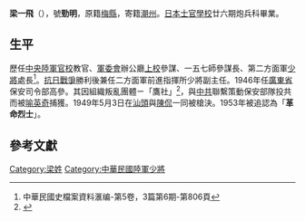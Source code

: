 '''梁一飛'''（{{bd|1911年| |1949年|5月3日|}}），號'''勁明'''，原籍[[梅縣|梅縣]]，寄籍[[潮州|潮州]]。[[日本士官學校|日本士官學校]]廿六期炮兵科畢業。

{{Infobox Military Person
|前綴尊稱=少將
|後綴尊稱=
|姓名=梁一飛
|圖像=
|圖像大小=
|圖像說明=
|出生日期=1911年
|出生地點={{ROC}}[[潮州|潮州]]
|逝世日期={{death date and age|1949|5|3|1911}}
|逝世地點={{ROC}}[[汕頭|汕頭]]
|職業=[[軍事家|軍事家]]
|past=
|party = {{kmt}}
|學歷=[[日本士官學校|日本士官學校]]廿六期炮兵科畢業
|rank=[[File:Taiwan-army-OF-7.svg|17px]] [[少將|少將]]
|serviceyears=
|branch=[[File:Flag_of_the_Republic_of_China_Army.svg|20px]] [[國民革命軍|國民革命軍]]
|unit=
|nationality = {{ROC}}
}}

==生平==

歷任[[中央陸軍官校|中央陸軍官校]]教官、[[軍委會|軍委會]]辦公廳[[上校|上校]]參謀、一五七師參謀長、第二方面軍[[少將|少將]]處長<ref>中華民國史檔案資料滙编-第5卷，3篇第6期-第806頁</ref>。[[抗日戰爭|抗日戰爭]]勝利後兼任二方面軍前進指揮所少將副主任。1946年任[[廣東省|廣東省]]保安司令部高參。其因組織叛亂團體ㄧ「鷹社」<ref>{{cite book|title=張發奎口述自傳 中華民國第四任陸軍總司令回憶錄|publisher=亞太政治哲學文化出版有限公司|year=2017|isbn=9789869373937}}</ref>，與[[中共|中共]]聯繫策動保安部隊投共而被[[喻英奇|喻英奇]]捕獲。1949年5月3日在[[汕頭|汕頭]]與[[陳侃_(民國)|陳侃]]一同被槍決。1953年被追認為「'''革命烈士'''」。
==參考文獻==
{{Reflist}}

[[Category:梁姓|Category:梁姓]]
[[Category:中華民國陸軍少將|Category:中華民國陸軍少將]]